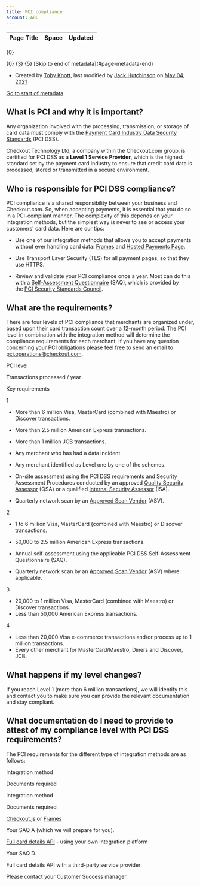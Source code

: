 ```yaml
---
title: PCI compliance
account: ABC
---
```


<table class="aui"> <thead> <tr class="header"> <th class="search-result-title">Page Title</th> <th class="search-result-space">Space</th> <th class="search-result-date">Updated</th> </tr> </thead> </table> <p class="search-result-count">{0}</p> <tr class="search-result"> <td class="search-result-title"><a href="{1}" class="content-type-{2}"><span>{0}</span></a></td> <td class="search-result-space"><a class="space" href="/display/{4}/" title="{3}">{3}</a></td> <td class="search-result-date"><span class="date" title="{6}">{5}</span></td> </tr> [Skip to end of metadata](#page-metadata-end)

*   Created by [Toby Knott](    /display/~toby.knott
    ), last modified by [Jack Hutchinson](    /display/~jack.hutchinson
    ) on [May 04, 2021](/pages/diffpagesbyversion.action?pageId=2785519&selectedPageVersions=12&selectedPageVersions=13 "Show changes")

[Go to start of metadata](#page-metadata-start)

What is PCI and why it is important?
------------------------------------

Any organization involved with the processing, transmission, or storage of card data must comply with the [Payment Card Industry Data Security Standards](https://www.pcisecuritystandards.org/security_standards) (PCI DSS).

Checkout Technology Ltd, a company within the Checkout.com group, is certified for PCI DSS as a **Level 1 Service Provider**, which is the highest standard set by the payment card industry to ensure that credit card data is processed, stored or transmitted in a secure environment.

Who is responsible for PCI DSS compliance?
------------------------------------------

PCI compliance is a shared responsibility between your business and Checkout.com. So, when accepting payments, it is essential that you do so in a PCI-compliant manner. The complexity of this depends on your integration methods, but the simplest way is never to see or access your customers' card data. Here are our tips:

*   Use one of our integration methods that allows you to accept payments without ever handling card data: [Frames](/display/DOCS/Frames) and [Hosted Payments Page](/display/DOCS/Hosted+Payments+Page).
    
*   Use Transport Layer Security (TLS) for all payment pages, so that they use HTTPS.
    
*   Review and validate your PCI compliance once a year. Most can do this with a [Self-Assessment Questionnaire](https://www.pcisecuritystandards.org/document_library?category=saqs#results) (SAQ), which is provided by the [PCI Security Standards Council](https://www.pcisecuritystandards.org/).
    

What are the requirements?
--------------------------

There are four levels of PCI compliance that merchants are organized under, based upon their card transaction count over a 12-month period. The PCI level in combination with the integration method will determine the compliance requirements for each merchant. If you have any question concerning your PCI obligations please feel free to send an email to [pci.operations@checkout.com](mailto:pci.operations@checkout.com).

PCI level

Transactions processed / year

Key requirements

1

*   More than 6 million Visa, MasterCard (combined with Maestro) or Discover transactions.
*   More than 2.5 million American Express transactions.
*   More than 1 million JCB transactions.
*   Any merchant who has had a data incident.
*   Any merchant identified as Level one by one of the schemes.

*   On-site assessment using the PCI DSS requirements and Security Assessment Procedures conducted by an approved [Quality Security Assessor](https://www.pcisecuritystandards.org/assessors_and_solutions/qualified_security_assessors) (QSA) or a qualified [Internal Security Assessor](https://www.pcisecuritystandards.org/program_training_and_qualification/internal_security_assessor_certification) (ISA).
*   Quarterly network scan by an [Approved Scan Vendor](https://www.pcisecuritystandards.org/assessors_and_solutions/approved_scanning_vendors) (ASV).

2

*   1 to 6 million Visa, MasterCard (combined with Maestro) or Discover transactions.
*   50,000 to 2.5 million American Express transactions.

*   Annual self-assessment using the applicable PCI DSS Self-Assessment Questionnaire (SAQ).
*   Quarterly network scan by an [Approved Scan Vendor](https://www.pcisecuritystandards.org/assessors_and_solutions/approved_scanning_vendors) (ASV) where applicable.

3

*   20,000 to 1 million Visa, MasterCard (combined with Maestro) or Discover transactions.
*   Less than 50,000 American Express transactions.

4

*   Less than 20,000 Visa e-commerce transactions and/or process up to 1 million transactions.
*   Every other merchant for MasterCard/Maestro, Diners and Discover, JCB.

What happens if my level changes?
---------------------------------

If you reach Level 1 (more than 6 million transactions), we will identify this and contact you to make sure you can provide the relevant documentation and stay compliant.

What documentation do I need to provide to attest of my compliance level with PCI DSS requirements?
---------------------------------------------------------------------------------------------------

The PCI requirements for the different type of integration methods are as follows:

Integration method

Documents required

Integration method

Documents required

[Checkout.js](/display/AR/Checkout.js) or [Frames](/display/DOCS/Frames)

Your SAQ A (which we will prepare for you).

[Full card details API](/display/DOCS/Full+card+details+API) - using your own integration platform

Your SAQ D.

Full card details API with a third-party service provider

Please contact your Customer Success manager.
